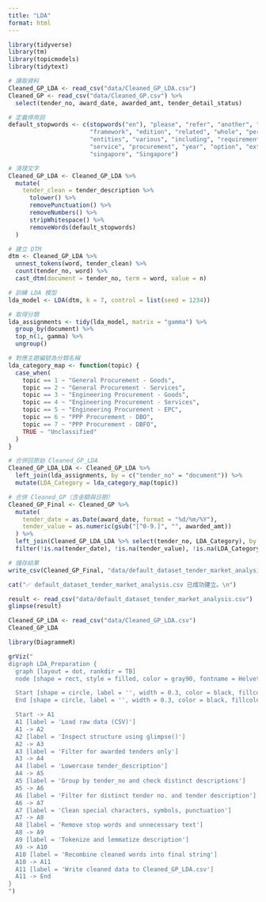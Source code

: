 ```yaml
---
title: "LDA"
format: html
---
```


```r
library(tidyverse)
library(tm)
library(topicmodels)
library(tidytext)

# 讀取資料
Cleaned_GP_LDA <- read_csv("data/Cleaned_GP_LDA.csv")
Cleaned_GP <- read_csv("data/Cleaned_GP.csv") %>%
  select(tender_no, award_date, awarded_amt, tender_detail_status)

# 定義停用詞
default_stopwords <- c(stopwords("en"), "please", "refer", "another", "one", "two", "three", 
                       "framework", "edition", "related", "whole", "period", "government", 
                       "entities", "various", "including", "requirement", "provide", "supply", 
                       "service", "procurement", "year", "option", "extend", "agreement", 
                       "singapore", "Singapore")

# 清理文字
Cleaned_GP_LDA <- Cleaned_GP_LDA %>%
  mutate(
    tender_clean = tender_description %>%
      tolower() %>%
      removePunctuation() %>%
      removeNumbers() %>%
      stripWhitespace() %>%
      removeWords(default_stopwords)
  )

# 建立 DTM
dtm <- Cleaned_GP_LDA %>%
  unnest_tokens(word, tender_clean) %>%
  count(tender_no, word) %>%
  cast_dtm(document = tender_no, term = word, value = n)

# 訓練 LDA 模型
lda_model <- LDA(dtm, k = 7, control = list(seed = 1234))

# 取得分類
lda_assignments <- tidy(lda_model, matrix = "gamma") %>%
  group_by(document) %>%
  top_n(1, gamma) %>%
  ungroup()

# 對應主題編號為分類名稱
lda_category_map <- function(topic) {
  case_when(
    topic == 1 ~ "General Procurement - Goods",
    topic == 2 ~ "General Procurement - Services",
    topic == 3 ~ "Engineering Procurement - Goods",
    topic == 4 ~ "Engineering Procurement - Services",
    topic == 5 ~ "Engineering Procurement - EPC",
    topic == 6 ~ "PPP Procurement - DBO",
    topic == 7 ~ "PPP Procurement - DBFO",
    TRUE ~ "Unclassified"
  )
}

# 合併回原始 Cleaned_GP_LDA
Cleaned_GP_LDA_LDA <- Cleaned_GP_LDA %>%
  left_join(lda_assignments, by = c("tender_no" = "document")) %>%
  mutate(LDA_Category = lda_category_map(topic))

# 合併 Cleaned_GP（含金額與日期）
Cleaned_GP_Final <- Cleaned_GP %>%
  mutate(
    tender_date = as.Date(award_date, format = "%d/%m/%Y"),
    tender_value = as.numeric(gsub("[^0-9.]", "", awarded_amt))
  ) %>%
  left_join(Cleaned_GP_LDA_LDA %>% select(tender_no, LDA_Category), by = "tender_no") %>%
  filter(!is.na(tender_date), !is.na(tender_value), !is.na(LDA_Category))

# 儲存結果
write_csv(Cleaned_GP_Final, "data/default_dataset_tender_market_analysis.csv")

cat("✅ default_dataset_tender_market_analysis.csv 已成功建立。\n")

```

```r
result <- read_csv("data/default_dataset_tender_market_analysis.csv")
glimpse(result)
```

```r
Cleaned_GP_LDA <- read_csv("data/Cleaned_GP_LDA.csv")
Cleaned_GP_LDA

```

```r
library(DiagrammeR)

grViz("
digraph LDA_Preparation {
  graph [layout = dot, rankdir = TB]
  node [shape = rect, style = filled, color = gray90, fontname = Helvetica]

  Start [shape = circle, label = '', width = 0.3, color = black, fillcolor = black]
  End [shape = circle, label = '', width = 0.3, color = black, fillcolor = black]

  Start -> A1
  A1 [label = 'Load raw data (CSV)']
  A1 -> A2
  A2 [label = 'Inspect structure using glimpse()']
  A2 -> A3
  A3 [label = 'Filter for awarded tenders only']
  A3 -> A4
  A4 [label = 'Lowercase tender_description']
  A4 -> A5
  A5 [label = 'Group by tender_no and check distinct descriptions']
  A5 -> A6
  A6 [label = 'Filter for distinct tender no. and tender description']
  A6 -> A7
  A7 [label = 'Clean special characters, symbols, punctuation']
  A7 -> A8
  A8 [label = 'Remove stop words and unnecessary text']
  A8 -> A9
  A9 [label = 'Tokenize and lemmatize description']
  A9 -> A10
  A10 [label = 'Recombine cleaned words into final string']
  A10 -> A11
  A11 [label = 'Write cleaned data to Cleaned_GP_LDA.csv']
  A11 -> End
}
")
```
